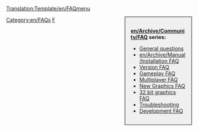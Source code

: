 <noinclude>[[Translation:Template/en/FAQmenu]]</noinclude><noinclude></noinclude><div style="float:right;width:150px;border:1px solid black;background:#F0F0F0;padding:15px;-moz-border-radius:5px;">
<span style="font-weight:bold">[[en/Archive/Community/FAQ]] series:</span>

* [[en/Manual/FAQ general questions|General questions]]
* [[en/Archive/Manual/Installation FAQ]]
* [[en/Archive/Community/FAQ OpenTTD versions|Version FAQ]]
* [[en/Manual/FAQ gameplay|Gameplay FAQ]]
* [[en/Manual/FAQ multiplayer|Multiplayer FAQ]]
* [[en/Archive/Community/NewGRF FAQ|New Graphics FAQ]]
* [[en/Archive/Old 32bpp/FAQ 32 bit graphics|32 bit graphics FAQ]]
* [[en/Archive/Community/FAQ troubleshooting|Troubleshooting]]
* [[en/Development/FAQ development|Development FAQ]]
</div>
<includeonly>[[Category:en/FAQs]]</includeonly><noinclude>

[[Category:en/Manual/Base Set/Navigation|F]]
</noinclude>